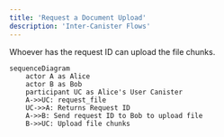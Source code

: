 ```yaml
---
title: 'Request a Document Upload'
description: 'Inter-Canister Flows'
---
```

Whoever has the request ID can upload the file chunks.

```mermaid
sequenceDiagram
    actor A as Alice
    actor B as Bob
    participant UC as Alice's User Canister
    A->>UC: request_file
    UC->>A: Returns Request ID
    A->>B: Send request ID to Bob to upload file
    B->>UC: Upload file chunks

```